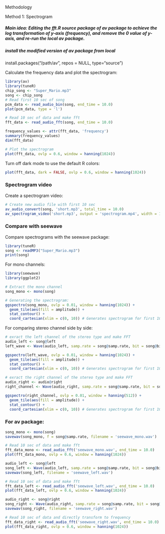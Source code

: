 Methodology

Method 1: Spectrogram 

#####  Main idea: Editing the fft.R source package of av package to achieve the log transformation of y-axis (frequency), and remove the 0 value of y-axis, and re-run the local av package.



##### install the modified version of av package from local
install.packages("/path/av", repos = NULL, type="source")

Calculate the frequency data and plot the spectrogram:

```r
library(av)
library(tuneR)
chip_song <- "Super_Mario.mp3"
song <- chip_song
# Read first 10 sec of song
pcm_data <- read_audio_bin(song, end_time = 10.0)
plot(pcm_data, type = 'l')

# Read 10 sec of data and make fft
fft_data <- read_audio_fft(song, end_time = 10.0)

frequency_values <- attr(fft_data, 'frequency')
summary(frequency_values)
dim(fft_data)

# Plot the spectrogram
plot(fft_data, ovlp = 0.6, window = hanning(1024))
```

Turn off dark mode to use the default R colors:

```r
plot(fft_data, dark = FALSE, ovlp = 0.6, window = hanning(1024))
```

### Spectrogram video

Create a spectrogram video:

```r
# Create new audio file with first 10 sec
av_audio_convert(song, 'short.mp3', total_time = 10.0)
av_spectrogram_video('short.mp3', output = 'spectrogram.mp4', width = 1280, height = 720, res = 144)
```

### Compare with seewave

Compare spectrograms with the seewave package:

```r
library(tuneR)
song <- readMP3("Super_Mario.mp3")
print(song)
```

For mono channels:

```r
library(seewave)
library(ggplot2)

# Extract the mono channel
song_mono <- mono(song)

# Generating the spectrogram:
ggspectro(song_mono, ovlp = 0.01, window = hanning(1024)) + 
  geom_tile(aes(fill = amplitude)) + 
  stat_contour() + 
  coord_cartesian(xlim = c(0, 10)) # Generates spectrogram for first 10 seconds only
```

For comparing stereo channel side by side:

```r
# exract the left channel of the stereo type and make FFT
audio_left <- song@left
left_wave <- Wave(audio_left, samp.rate = song@samp.rate, bit = song@bit)

ggspectro(left_wave, ovlp = 0.01, window = hanning(1024)) + 
  geom_tile(aes(fill = amplitude)) + 
  stat_contour() + 
  coord_cartesian(xlim = c(0, 10)) # Generates spectrogram for first 10 seconds only
```

```r
# exract the right channel of the stereo type and make FFT
audio_right <- audio@right
right_channel <- Wave(audio_right, samp.rate = song@samp.rate, bit = song@bit)

ggspectro(right_channel, ovlp = 0.01, window = hanning(512)) + 
  geom_tile(aes(fill = amplitude)) + 
  stat_contour() + 
  coord_cartesian(xlim = c(0, 10)) # Generates spectrogram for first 10 seconds only
```

### For av package:

```r
song_mono <- mono(song)
savewav(song_mono, f = song@samp.rate, filename = 'seewave_mono.wav')

# Read 10 sec of data and make fft
fft_data_mono <- read_audio_fft('seewave_mono.wav', end_time = 10.0)
plot(fft_data_mono, ovlp = 0.6, window = hanning(1024))
```

```r
audio_left <- song@left
song_left <- Wave(audio_left, samp.rate = song@samp.rate, bit = song@bit)
savewav(song_left, filename = 'seewave_left.wav')

# Read 10 sec of data and make fft
fft_data_left <- read_audio_fft('seewave_left.wav', end_time = 10.0)
plot(fft_data_left, ovlp = 0.6, window = hanning(1024))
```

```r
audio_right <- song@right
song_right <- Wave(audio_right, samp.rate = song@samp.rate, bit = song@bit)
savewav(song_right, filename = 'seewave_right.wav')

# Read 10 sec of data and directly transform to frequency
fft_data_right <- read_audio_fft('seewave_right.wav', end_time = 10.0)
plot(fft_data_right, ovlp = 0.6, window = hanning(1024))
```
